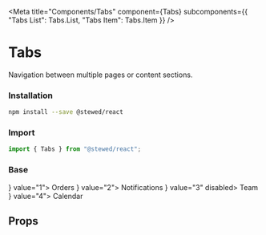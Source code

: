 
<Meta
  title="Components/Tabs"
  component={Tabs}
  subcomponents={{ "Tabs List": Tabs.List, "Tabs Item": Tabs.Item }}
/>

# Tabs

Navigation between multiple pages or content sections.

### Installation

```bash
npm install --save @stewed/react
```

### Import

```js
import { Tabs } from "@stewed/react";
```

### Base

<Canvas>
  <Story name="Base">
    <Theme>
      <Tabs value="1">
        <Tabs.List>
          <Tabs.Item leftSlot={<FiPackage />} value="1">
            Orders
          </Tabs.Item>
          <Tabs.Item leftSlot={<FiBell />} value="2">
            Notifications
          </Tabs.Item>
          <Tabs.Item leftSlot={<FiBell />} value="3" disabled>
            Team
          </Tabs.Item>
          <Tabs.Item leftSlot={<FiCalendar />} value="4">
            Calendar
          </Tabs.Item>
        </Tabs.List>
      </Tabs>
    </Theme>
  </Story>
</Canvas>

## Props

<ArgsTable of={Tabs} />
